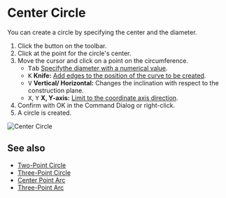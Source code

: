 
# Center Circle 

<Reference shortcut="" command="Center Circle" button="Toolbar" />

You can create a circle by specifying the center and the diameter.

1. Click the button <ButtonIcon type="button-center-circle" /> on the toolbar.
2. Click at the point for the circle's center.
3. Move the cursor and click on a point on the circumference.
   - <kbd>Tab</kbd> [Specifythe diameter with a numerical value](./sketching-tips#specify-dimensions-numerically).
   - <kbd>K</kbd> **Knife:** [Add edges to the position of the curve to be created](./sketching-tips#add-edges-to-the-position-of-the-curve-to-be-created).
   - <kbd>V</kbd> **Vertical/ Horizontal:** Changes the inclination with respect to the construction plane.
   - <kbd>X</kbd>, <kbd>Y</kbd> **X, Y-axis:** [Limit to the coordinate axis direction](./sketching-tips#limit-to-the-coordinate-axis-direction).
4. Confirm with OK in the Command Dialog or right-click.
5. A circle is created.

![Center Circle](/img/center-circle.gif)

## See also
- [Two-Point Circle](./two-point-circle)
- [Three-Point Circle](./three-point-circle)
- [Center Point Arc](./center-point-arc)
- [Three-Point Arc](./three-point-arc)





